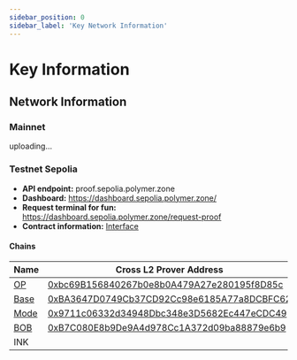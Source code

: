 ```yaml
---
sidebar_position: 0
sidebar_label: 'Key Network Information'
---
```


# Key Information

## Network Information

### Mainnet
uploading...


### Testnet Sepolia

- **API endpoint:**  proof.sepolia.polymer.zone
- **Dashboard:**  https://dashboard.sepolia.polymer.zone/
- **Request terminal for fun:**  https://dashboard.sepolia.polymer.zone/request-proof
- **Contract information:**  [Interface](https://github.com/open-ibc/vibc-core-smart-contracts/blob/5c0789a3706252b712987ab851ed09fd1205e2f8/contracts/interfaces/ICrossL2Prover.sol)

#### Chains

| Name                  | Cross L2 Prover Address |
| ------------------------ | -------------------------------- |
| [OP](https://docs.optimism.io/chain/networks#op-sepolia) | [0xbc69B156840267b0e8b0A479A27e280195f8D85c](https://optimism-sepolia.blockscout.com/address/0xbc69B156840267b0e8b0A479A27e280195f8D85c) |
| [Base](https://docs.base.org/network-information#base-testnet-sepolia) | [0xBA3647D0749Cb37CD92Cc98e6185A77a8DCBFC62](https://base-sepolia.blockscout.com/address/0xBA3647D0749Cb37CD92Cc98e6185A77a8DCBFC62) |
| [Mode](https://docs.mode.network/user-guides/network-details) | [0x9711c06332d34948Dbc348e3D5682Ec447eCDC49](https://sepolia.explorer.mode.network/address/0x9711c06332d34948Dbc348e3D5682Ec447eCDC49?tab=contract) |
| [BOB](https://docs.gobob.xyz/learn/user-guides/networks)  | [0xB7C080E8b9De9A4d978Cc1A372d09ba88879e6b9](https://bob-sepolia.explorer.gobob.xyz/address/0xB7C080E8b9De9A4d978Cc1A372d09ba88879e6b9?tab=contract)  |
|  INK |   |
